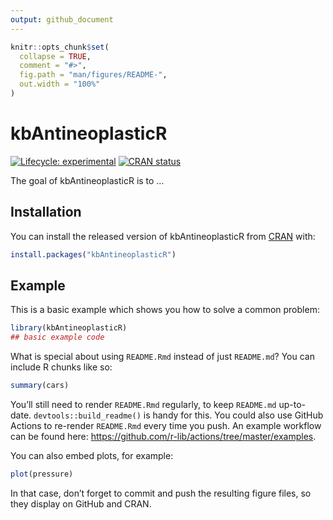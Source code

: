 ```yaml
---
output: github_document
---
```


<!-- README.md is generated from README.Rmd. Please edit that file -->

```r
knitr::opts_chunk$set(
  collapse = TRUE,
  comment = "#>",
  fig.path = "man/figures/README-",
  out.width = "100%"
)
```

# kbAntineoplasticR

<!-- badges: start -->
[![Lifecycle: experimental](https://img.shields.io/badge/lifecycle-experimental-orange.svg)](https://lifecycle.r-lib.org/articles/stages.html#experimental)
[![CRAN status](https://www.r-pkg.org/badges/version/kbAntineoplasticR)](https://CRAN.R-project.org/package=kbAntineoplasticR)
<!-- badges: end -->

The goal of kbAntineoplasticR is to ...

## Installation

You can install the released version of kbAntineoplasticR from [CRAN](https://CRAN.R-project.org) with:

``` r
install.packages("kbAntineoplasticR")
```

## Example

This is a basic example which shows you how to solve a common problem:

```r
library(kbAntineoplasticR)
## basic example code
```

What is special about using `README.Rmd` instead of just `README.md`? You can include R chunks like so:

```r
summary(cars)
```

You'll still need to render `README.Rmd` regularly, to keep `README.md` up-to-date. `devtools::build_readme()` is handy for this. You could also use GitHub Actions to re-render `README.Rmd` every time you push. An example workflow can be found here: <https://github.com/r-lib/actions/tree/master/examples>.

You can also embed plots, for example:

```r
plot(pressure)
```

In that case, don't forget to commit and push the resulting figure files, so they display on GitHub and CRAN.
